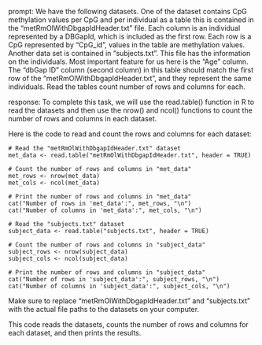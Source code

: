prompt:
We have the following datasets. One of the dataset contains CpG methylation values per CpG and per individual as a table this is contained in the “metRmOlWithDbgapIdHeader.txt” file. Each column is an individual represented by a DBGapId, which is included as the first row. Each row is a CpG represented by "CpG_id", values in the table are methylation values. Another data set is contained in “subjects.txt”. This file has the information on the individuals. Most important feature for us here is the "Age" column. The "dbGap ID" column (second column) in this table should match the first row of the "metRmOlWithDbgapIdHeader.txt", and they represent the same individuals. 
Read the tables count number of rows and columns for each.

response:
To complete this task, we will use the read.table() function in R to read the datasets and then use the nrow() and ncol() functions to count the number of rows and columns in each dataset.

Here is the code to read and count the rows and columns for each dataset:

```
# Read the "metRmOlWithDbgapIdHeader.txt" dataset
met_data <- read.table("metRmOlWithDbgapIdHeader.txt", header = TRUE)

# Count the number of rows and columns in "met_data"
met_rows <- nrow(met_data)
met_cols <- ncol(met_data)

# Print the number of rows and columns in "met_data"
cat("Number of rows in 'met_data':", met_rows, "\n")
cat("Number of columns in 'met_data':", met_cols, "\n")

# Read the "subjects.txt" dataset
subject_data <- read.table("subjects.txt", header = TRUE)

# Count the number of rows and columns in "subject_data"
subject_rows <- nrow(subject_data)
subject_cols <- ncol(subject_data)

# Print the number of rows and columns in "subject_data"
cat("Number of rows in 'subject_data':", subject_rows, "\n")
cat("Number of columns in 'subject_data':", subject_cols, "\n")
```

Make sure to replace "metRmOlWithDbgapIdHeader.txt" and "subjects.txt" with the actual file paths to the datasets on your computer.

This code reads the datasets, counts the number of rows and columns for each dataset, and then prints the results.
